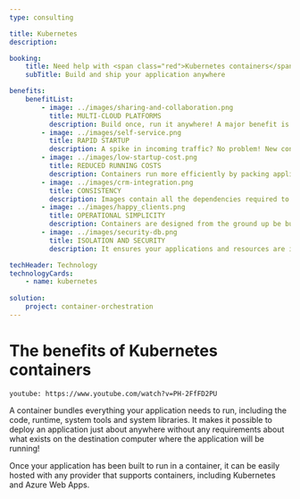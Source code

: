 ```yaml
---
type: consulting

title: Kubernetes
description:

booking:
    title: Need help with <span class="red">Kubernetes containers</span>?
    subTitle: Build and ship your application anywhere

benefits:
    benefitList:
        - image: ../images/sharing-and-collaboration.png
          title: MULTI-CLOUD PLATFORMS
          description: Build once, run it anywhere! A major benefit is its portability. It enables you to easily and reliably run applications on different environments. This reduces vendor lock-in with a specific cloud provider, giving you the ability to migrate easily if the need arises.
        - image: ../images/self-service.png
          title: RAPID STARTUP
          description: A spike in incoming traffic? No problem! New containers will start up rapidly because they are running the application, and not booting a whole operating system. Containers can also start up on different nodes of your cluster, allowing your service to naturally balance load across all available nodes.
        - image: ../images/low-startup-cost.png
          title: REDUCED RUNNING COSTS
          description: Containers run more efficiently by packing applications in tighter, reducing overheads and making better use of your existing resources. It allows companies to save on everything from server costs to the employees needed to maintain them. Fewer resources, more automation!
        - image: ../images/crm-integration.png
          title: CONSISTENCY
          description: Images contain all the dependencies required to run an application. As such, Development, Staging and Production all run identical environments. This provides huge benefits in identifying and resolving issues quickly and you will never hear "It works on my machine" again.
        - image: ../images/happy_clients.png
          title: OPERATIONAL SIMPLICITY
          description: Containers are designed from the ground up be built and deployed automatically. Since containers package up all their dependencies, you no longer need to ensure that the correct libraries are installed on each environment. That makes it is a breeze to migrate between environments. Your servers should be cattle, not pets.
        - image: ../images/security-db.png
          title: ISOLATION AND SECURITY
          description: It ensures your applications and resources are isolated and segregated. Docker, for example, makes sure each container has its own resources that are isolated from other containers, granting you complete control over traffic flow and management.

techHeader: Technology
technologyCards:
    - name: kubernetes
    
solution:
    project: container-orchestration
---
```


# The benefits of **Kubernetes containers**

`youtube: https://www.youtube.com/watch?v=PH-2FfFD2PU`

A container bundles everything your application needs to run, including the code, runtime, system tools and system libraries. It makes it possible to deploy an application just about anywhere without any requirements about what exists on the destination computer where the application will be running!

Once your application has been built to run in a container, it can be easily hosted with any provider that supports containers, including Kubernetes and Azure Web Apps.